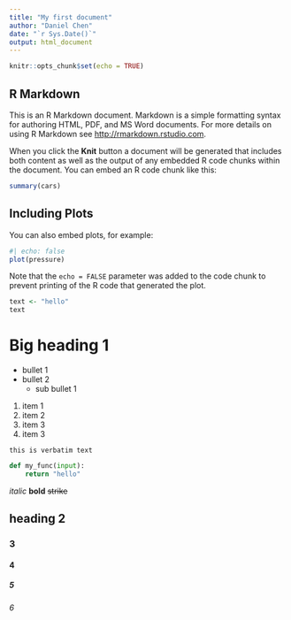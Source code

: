 ```yaml
---
title: "My first document"
author: "Daniel Chen"
date: "`r Sys.Date()`"
output: html_document
---
```


```r
knitr::opts_chunk$set(echo = TRUE)
```

## R Markdown

This is an R Markdown document. Markdown is a simple formatting syntax for authoring HTML, PDF, and MS Word documents. For more details on using R Markdown see <http://rmarkdown.rstudio.com>.

When you click the **Knit** button a document will be generated that includes both content as well as the output of any embedded R code chunks within the document. You can embed an R code chunk like this:

```r
summary(cars)
```

## Including Plots

You can also embed plots, for example:

```r
#| echo: false
plot(pressure)
```

Note that the `echo = FALSE` parameter was added to the code chunk to prevent printing of the R code that generated the plot.

```r
text <- "hello"
text
```

# Big heading 1

- bullet 1
- bullet 2
    - sub bullet 1

1. item 1
2. item 2
2. item 3
2. item 3

```
this is verbatim text
```

```python
def my_func(input):
    return "hello"
```

*italic* **bold** ~~strike~~

## heading 2

### 3

#### 4

##### 5

###### 6
